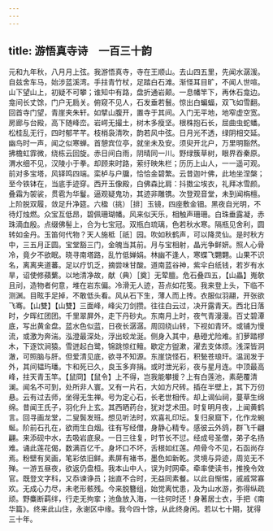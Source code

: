 ```yaml
---
---
---
```

title: 游悟真寺诗　一百三十韵
---



元和九年秋，八月月上弦。我游悟真寺，寺在王顺山。去山四五里，先闻水潺湲。自兹舍车马，始涉蓝溪湾。手拄青竹杖，足踏白石滩。渐怪耳目旷，不闻人世喧。山下望山上，初疑不可攀；谁知中有路，盘折通岩颠。一息幡竿下，再休石龛边。龛间长丈馀，门户无扃关。俯窥不见人，石发垂若鬟。惊出白蝙蝠，双飞如雪翻。回首寺门望，青崖夹朱轩。如擘山腹开，置寺于其间。入门无平地，地窄虚空宽。房廊与台殿，高下随峰峦。岩崿无撮土，树木多瘦坚。根株抱石长，屈曲虫蛇蟠。松桂乱无行，四时郁芊芊。枝梢袅清吹，韵若风中弦。日月光不透，绿阴相交延。幽鸟时一声，闻之似寒蝉。首憩宾位亭，就坐未及安。须臾开北户，万里明豁然。拂檐虹霏微，绕栋云回旋。赤日间白雨，阴晴同一川。野绿簇草树，眼界吞秦原。渭水细不见，汉陵小于拳。却顾来时路，萦纡映朱栏；历历上山人，一一遥可观。前对多宝塔，风铎鸣四端。栾栌与户牖，恰恰金碧繁。云昔迦叶佛，此地坐涅槃；至今铁钵在，当底手迹穿。西开玉像殿，白佛森比肩：抖擞尘埃衣，礼拜冰雪颜。叠霜为袈裟，贯雹为华鬘。逼观疑鬼功，其迹非雕镌。次登观音堂，未到闻栴檀。上阶脱双履，敛足升净筵。六楹（挑）［排］玉镜，四座敷金钿。黑夜自光明，不待灯烛燃。众宝互低昂，碧佩珊瑚幡。风来似天乐，相触声珊珊。白珠垂露凝，赤珠滴血殷。点缀佛髻上，合为七宝冠。双瓶白琉璃，色若秋水寒。隔瓶见舍利，圆转如金丹。玉笛何代物？天人施柢［祇］园。吹如秋鹤声，可以降灵仙。是时秋方中，三五月正圆。宝堂豁三门，金魄当其前。月与宝相射，晶光争鲜妍。照人心骨冷，竟夕不欲眠。晓寻南塔路，乱竹低婵娟。林幽不逢人，寒蝶飞翾翾。山果不识名，离离夹道蕃。足以疗饥乏，摘尝味甘酸。道南蓝谷神，紫伞白纸钱，若岁有水旱，诏使修蘋蘩。以地清净故，献（典）［奠］无荤膻。危石叠四五，【山畾】嵬欹且刓，造物者何意，堆在岩东偏。冷滑无人迹，苔点如花笺。我来登上头，下临不测渊。目眩手足掉，不敢低头看。风从石下生，薄人而上抟。衣服似羽翮，开张欲飞骞。【山雙】【山雙】三面峰，峰尖刀剑攒。往往白云过，决开露青天。西北日落时，夕晖红团团。千里翠屏外，走下丹砂丸。东南月上时，夜气青漫漫。百丈碧潭底，写出黄金盘。蓝水色似蓝，日夜长潺潺。周回绕山转，下视如青环。或铺为慢流，或激为奔湍。泓澄最深处，浮出蛟龙涎。侧身入其中，悬磴尤险难。扪萝踏樛木，下逐饮涧猿。雪迸起白鹭，锦跳惊红鳣。歇定方盥漱，濯去支体烦。浅深皆洞澈，可照脑与肝。但爱清见底，欲寻不知源。东崖饶怪石，积甃苍琅玕。温润发于外，其间韫玙璠。卞和死已久，良玉多弃捐。或时泄光彩，夜与星月连。中顶最高峰，拄天青玉竿。【鼠冏】【鼠令】上不得，岂我能攀援？上有白莲池，素葩覆清澜。闻名不可到，处所非人寰。又有一片石，大如方尺砖。插在半壁上，其下万仞悬。云有过去师，坐得无生禅。号为定心石，长老世相传。却上谒仙祠，蔓草生绵绵。昔闻王氏子，羽化升上玄。其西晒药台，犹对芝术田。时复明月夜，上闻黄鹤言。回寻画龙堂，二叟鬓发班。想见听法时，欢喜礼印坛。复归泉窟下，化作龙蜿蜒。阶前石孔在，欲雨生白烟。往有写经僧，身静心精专。感彼云外鸽，群飞千翩翩。来添砚中水，去吸岩底泉。一日三往复，时节长不愆。经成号圣僧，弟子名扬难。诵此莲花偈，数满百亿千。身坏口不坏，舌根如红莲。颅骨今不见，石函尚存焉。粉壁有吴画，笔彩依旧鲜。素屏有褚书，墨色如新乾。灵境与异迹，周览无不殚。一游五昼夜，欲返仍盘桓。我本山中人，误为时网牵。牵率使读书，推挽令效官。既登文字科，又忝谏诤员；拙直不合时，无益同素餐。以此自惭惕，戚戚常寡欢。无成心力尽，未老形骸残。今来脱簪组，始觉离忧患，及为山水游，弥得纵疏顽。野麋断羁绊，行走无拘挛；池鱼放入海，一往何时还！身著居士衣，手把《南华篇》。终来此山住，永谢区中缘。我今四十馀，从此终身闲。若以七十期，犹得三十年。